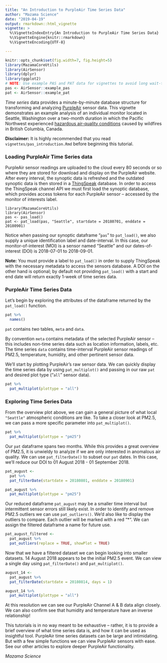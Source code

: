 ```yaml
---
title: "An Introduction to PurpleAir Time Series Data"
author: "Mazama Science"
date: "2019-04-19"
output: rmarkdown::html_vignette
vignette: >
  %\VignetteIndexEntry{An Introduction to PurpleAir Time Series Data}
  %\VignetteEngine{knitr::rmarkdown}
  %\VignetteEncoding{UTF-8}

---
```


```r
knitr::opts_chunk$set(fig.width=7, fig.height=5)
library(MazamaCoreUtils)
library(AirSensor)
library(dplyr)
library(ggplot2)
# NOTE: Use example PAS and PAT data for vignettes to avoid long wait-times
pas <- AirSensor::example_pas
pat <- AirSensor::example_pat
```

_Time series_ data provides a minute-by-minute database structure for transforming 
and analyzing [PurpleAir](https://www.purpleair.com/) sensor data.
This vignette demonstrates an example analysis of an individual monitor located
in Seattle, Washington over a two-month duration in which the Pacific Northwest 
experienced [hazardous air-quality conditions](https://www.usnews.com/news/healthiest-communities/articles/2018-08-19/air-quality-to-worsen-in-northwest-as-smoke-returns) caused by wildfires in British Columbia, Canada. 

**Disclaimer:** It is highly recommended that you read `vignettes/pas_introduction.Rmd`
before beginning this tutorial.

### Loading PurpleAir Time Series data
PurpleAir sensor readings are uploaded to the cloud every 80 seconds or so 
where they are stored for download and display on the PurpleAir website. After
every interval, the synoptic data is refreshed and the outdated synoptic data is 
then stored in a [ThingSpeak](https://thingspeak.com) database. In order to 
access the ThingSpeak channel API we must first load the synoptic database, 
which provides access tokens for each PurpleAir sensor -- accessed by the 
monitor of interests label. 

```
library(MazamaCoreUtils)
library(AirSensor)
pas <- pas_load()
pat <- pat_load(pas, "Seattle", startdate = 20180701, enddate = 20180901)
```

Notice when passing our synoptic dataframe "`pas`" to `pat_load()`, we also supply
a unique identification label and date-interval. In this case, our 
monitor-of-interest (MOI) is a sensor named "Seattle" and our dates-of-interest
(DOI) is 2018-07-01 to 2018-09-01. 

**Note:** You must provide a label to `pat_load()` in 
order to supply ThingSpeak with the necessary metadata to access the sensors 
database. A DOI on the other hand is optional; by default not providing 
`pat_load()` with a start and end date will return exactly 1-week of time series 
data.

### PurpleAir Time Series Data
Let's begin by exploring the attributes of the dataframe returned by the 
`pat_load()` function. 

```r
pat %>%
  names()
```

`pat` contains _two_ tables, `meta` and `data`. 

By convention `meta` contains metadata of the selected PurpleAir sensor -- 
this includes non-time series data such as location information, labels, etc. 
The time series `data` contains time-interval PurpleAir sensor readings of 
PM2.5, temperature, humidity, and other pertinent sensor data. 

We'll start by plotting PurpleAir's raw sensor data. We can quickly display the 
time series data by using `pat_multiplot()` and passing in our raw `pat` and desired 
plot type ("`all`" sensor data). 

```r
pat %>%
  pat_multiplot(plottype = "all")
```

### Exploring Time Series Data

From the overview plot above, we can gain a general picture of what local 
`"Seattle"` atmospheric conditions are like. To take a closer look at PM2.5, we 
can pass a more specific parameter into `pat_multiplot()`. 

```r
pat %>%
  pat_multiplot(plottype = "pm25")
```

Our `pat` dataframe spans two months. While this provides a great overview of
PM2.5, it is unwieldy to analyze if we are only interested in anomalous air 
quality. We can use `pat_filterDate()` to subset our `pat` dates. In this case, we'll
reduce our DOI to 01 August 2018 - 01 September 2018.

```r
pat_august <- 
  pat %>% 
  pat_filterDate(startdate = 20180801, enddate = 20180901)

pat_august %>%
  pat_multiplot(plottype = "pm25")
```

Our reduced dataframe `pat_august` may be a smaller time interval but 
intermittent sensor errors still likely exist. In order to identify and remove 
PM2.5 outliers we can use `pat_outliers()`. We'd also like to display the
outliers to compare. Each outlier will be marked with a red "*". We can assign the
filtered dataframe a name for future use.

```r
pat_august_filtered <- 
  pat_august %>%
  pat_outliers(replace = TRUE, showPlot = TRUE)
```

Now that we have a filtered dataset we can begin looking into smaller datasets.
14 August 2018 appears to be the initial PM2.5 event. We can view a single day 
using `pat_filterDate()` and `pat_multiplot()`. 

```r
august_14 <- 
  pat_august %>% 
  pat_filterDate(startdate = 20180814, days = 1)

august_14 %>% 
  pat_multiplot(plottype = "all")
```

At this resolution we can see our PurpleAir Channel A & B data align closely. We
can also confirm see that humidity and temperature have an inverse relationship!

This tutorials is in no way meant to be exhaustive -- rather, it is to provide a
brief overview of what time series data is, and how it can be used as insightful
tool. PurpleAir time series datasets can be large and intimidating. But with a 
few simple functions we can view PurpleAir sensors with ease. See our other 
articles to explore deeper PurpleAir functionality.


_Mazama Science_

